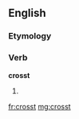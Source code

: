 ==English==

===Etymology===
{{suffix|cross|t}}

===Verb===
'''crosst'''

# {{archaic}} {{past of|cross}}

[[fr:crosst]]
[[mg:crosst]]